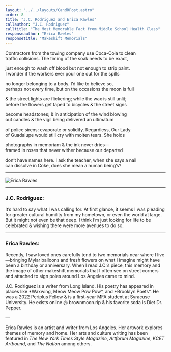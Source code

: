 ```yaml
---
layout: "../../layouts/CandRPost.astro"
order: 8
title: "J.C. Rodriguez and Erica Rawles"
callauthor: "J.C. Rodriguez"
calltitle: "The Most Memorable Fact from Middle School Health Class"
responseauthor: "Erica Rawles"
responsetitle: "Makeshift Memorials"
---
```



<CandRItem id="call" title={frontmatter.calltitle} author={frontmatter.callauthor}>

Contractors from the towing company use Coca-Cola to clean
<br />traffic collisions. The timing of the soak needs to be exact, 

just enough to wash off blood but not enough to strip paint. 
<br />I wonder if the workers ever pour one out for the spills

no longer belonging to a body. I’d like to believe so, 
<br />perhaps not every time, but on the occasions the moon is full 

& the street lights are flickering; while the wax is still unlit;
<br />before the flowers get taped to bicycles & the street signs

become headstones; & in anticipation of the wind blowing 
<br />out candles & the vigil being delivered an ultimatum

of police sirens: evaporate or solidify. Regardless, Our Lady 
<br />of Guadalupe would still cry with molten tears. She holds

photographs in memoriam & the ink never dries—
<br />framed in roses that never wither because our departed 

don’t have names here. I ask the teacher, when she says a nail 
<br />can dissolve in Coke, does she mean a human being’s?


</CandRItem>

---

<CandRItem id="response" title={frontmatter.responsetitle} author={frontmatter.responseauthor}>


![Erica Rawles](/callandresponse/CandRImages/Erica.jpg)


</CandRItem>

---

<CandRItem id="call" title="Insights">

### J.C. Rodriguez:

It’s hard to say what I was calling for. At first glance, it seems I was pleading for greater cultural humility from my hometown, or even the world at large. But it might not even be that deep. I think I’m just looking for life to be celebrated & wishing there were more avenues to do so.

---

### Erica Rawles:

Recently, I saw loved ones carefully tend to two memorials near where I live—bringing Mylar balloons and fresh flowers on what I imagine might have been a birthday or anniversary. When I read J.C.’s piece, this memory and the image of other makeshift memorials that I often see on street corners and attached to sign poles around Los Angeles came to mind.


</CandRItem>


<CandRBio>
<span class="darkText">J.C. Rodriguez</span> is a writer from Long Island. His poetry has appeared in places like *Waxwing, Meow Meow Pow Pow*, and *Brooklyn Poets*. He was a 2022 Periplus Fellow & is a first-year MFA student at Syracuse University. He exists online @ brownmoon.rip & his favorite soda is Diet Dr. Pepper.

—

<span class="darkText">Erica Rawles</span> is an artist and writer from Los Angeles. Her artwork explores themes of memory and home. Her arts and culture writing has been featured in *The New York Times Style Magazine*, *Artforum Magazine*, *KCET Artbound*, and *The Nation* among others. 
</CandRBio>